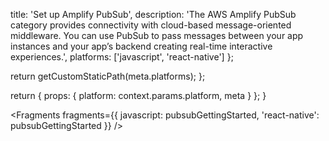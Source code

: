 
  title: 'Set up Amplify PubSub',
  description:
    'The AWS Amplify PubSub category provides connectivity with cloud-based message-oriented middleware. You can use PubSub to pass messages between your app instances and your app’s backend creating real-time interactive experiences.',
  platforms: ['javascript', 'react-native']
};

  return getCustomStaticPath(meta.platforms);
};

  return {
    props: {
      platform: context.params.platform,
      meta
    }
  };
}


<Fragments
  fragments={{
    javascript: pubsubGettingStarted,
    'react-native': pubsubGettingStarted
  }}
/>
